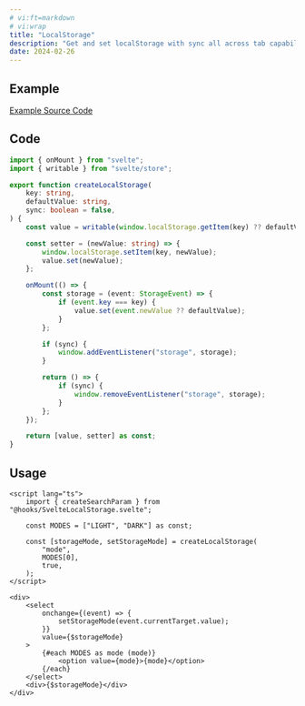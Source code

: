 ```yaml
---
# vi:ft=markdown
# vi:wrap
title: "LocalStorage"
description: "Get and set localStorage with sync all across tab capability."
date: 2024-02-26
---
```



## Example

<LocalStorage client:load />

<div class="mb-4 text-blue-400 text-center text-sm underline">
	<a href="https://github.com/anasrar/sheera/blob/main/src/examples/LocalStorage.svelte">
		Example Source Code
	</a>
</div>

## Code

```typescript
import { onMount } from "svelte";
import { writable } from "svelte/store";

export function createLocalStorage(
	key: string,
	defaultValue: string,
	sync: boolean = false,
) {
	const value = writable(window.localStorage.getItem(key) ?? defaultValue);

	const setter = (newValue: string) => {
		window.localStorage.setItem(key, newValue);
		value.set(newValue);
	};

	onMount(() => {
		const storage = (event: StorageEvent) => {
			if (event.key === key) {
				value.set(event.newValue ?? defaultValue);
			}
		};

		if (sync) {
			window.addEventListener("storage", storage);
		}

		return () => {
			if (sync) {
				window.removeEventListener("storage", storage);
			}
		};
	});

	return [value, setter] as const;
}
```

## Usage

```svelte
<script lang="ts">
	import { createSearchParam } from "@hooks/SvelteLocalStorage.svelte";

	const MODES = ["LIGHT", "DARK"] as const;

	const [storageMode, setStorageMode] = createLocalStorage(
		"mode",
		MODES[0],
		true,
	);
</script>

<div>
	<select
		onchange={(event) => {
			setStorageMode(event.currentTarget.value);
		}}
		value={$storageMode}
	>
		{#each MODES as mode (mode)}
			<option value={mode}>{mode}</option>
		{/each}
	</select>
	<div>{$storageMode}</div>
</div>
```
